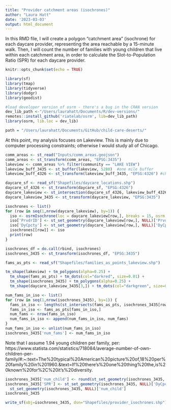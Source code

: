 ```yaml
---
title: "Provider catchment areas (isochrones)"
author: "Laura Hatt"
date: '2023-03-03'
output: html_document
---
```


In this RMD file, I will create a polygon "catchment area" (isochrone) for each daycare provider, representing the area reachable by a 15-minute walk. Then, I will count the number of families with young children that live within each catchment area, in order to calculate the Slot-to-Population Ratio (SPR) for each daycare provider. 

```r
knitr::opts_chunk$set(echo = TRUE)
```

```r
library(sf)
library(tmap)
library(tidyverse)
library(dodgr)
library(geodist)

#load developer version of osrm - there's a bug in the CRAN version
dev_lib_path <-"/Users/laurahatt/Documents/R/dev-versions/"
remotes::install_github('riatelab/osrm', lib=dev_lib_path) 
library(osrm, lib.loc = dev_lib)

path = "/Users/laurahatt/Documents/GitHub/child-care-deserts/"
```

At this point, my analysis focuses on Lakeview. This is mainly due to computer processing constraints; otherwise I would study all of Chicago.

```r
comm_areas <- st_read("Inputs/comm_areas.geojson")
comm_areas <- st_transform(comm_areas, "EPSG:3435")
lakeview <- comm_areas %>% filter(community == "LAKE VIEW")
lakeview_buff_3435 <- st_buffer(lakeview, 5280)  #one mile buffer
lakeview_buff_4326 <- st_transform(lakeview_buff_3435, "EPSG:4326") #change back to OSMdata CRS
```

```r
daycare_sf <- read_sf("Shapefiles/daycare_locations.shp")
daycare_sf_4326 <- st_transform(daycare_sf, "EPSG:4326")
daycare_lakeview <- st_intersection(daycare_sf_4326, lakeview_buff_4326)
daycare_lakeview_3435 <- st_transform(daycare_lakeview, "EPSG:3435")
```

```r
isochrones <- list()
for (row in seq(1,nrow(daycare_lakeview), by=1)) {
  iso <- osrmIsochrone(loc = daycare_lakeview[row,], breaks = 15, osrm.profile="foot")
  iso['PrvdrID'] <- st_set_geometry(daycare_lakeview[row,], NULL)['PrvdrID']
  iso['DyCpcty'] <- st_set_geometry(daycare_lakeview[row,], NULL)['DyCpcty']
  isochrones[[row]] <- iso
  print(row)
}

isochrones_df = do.call(rbind, isochrones)
isochrones_3435 <- st_transform(isochrones_df, "EPSG:3435")
```

```r
fams_as_pts <- read_sf("Shapefiles/families_as_points_lakeview.shp")
```

```r
tm_shape(lakeview) + tm_polygons(alpha=0.25) +
  tm_shape(fams_as_pts) + tm_dots(col="darkred", size=0.01) +
  tm_shape(isochrones_3435) + tm_polygons(alpha=0.25) +
  tm_shape(daycare_lakeview_3435[3,]) + tm_dots(col="darkgreen", size=0.25) 
```

```r
num_fams_in_iso <- list()
for (row in seq(1,nrow(isochrones_3435), by=1)) {
  fams_in_iso <- lengths(st_intersects(fams_as_pts, isochrones_3435[row,])) > 0 
  fams_in_iso <- fams_as_pts[fams_in_iso,]
  num_fams <- nrow(fams_in_iso)
  num_fams_in_iso <- append(num_fams_in_iso, num_fams)
}
num_fams_in_iso <- unlist(num_fams_in_iso)
isochrones_3435['num_fams'] <- num_fams_in_iso
```

Note that I assume 1.94 young children per family, per:
https://www.statista.com/statistics/718084/average-number-of-own-children-per-family/#:~:text=The%20typical%20American%20picture%20of,18%20per%20family%20in%201960.&text=If%20there's%20one%20thing%20the,is%20known%20for%2C%20it's%20diversity.

```r
isochrones_3435['num_child'] <- round(st_set_geometry(isochrones_3435, NULL)['num_fams']*1.94,0)
isochrones_3435['SPR'] <- st_set_geometry(isochrones_3435, NULL)['DyCpcty'] / 
  st_set_geometry(isochrones_3435, NULL)['num_child']
isochrones_3435
```

```r
write_sf(obj=isochrones_3435, dsn="Shapefiles/provider_isochrones.shp")
```

